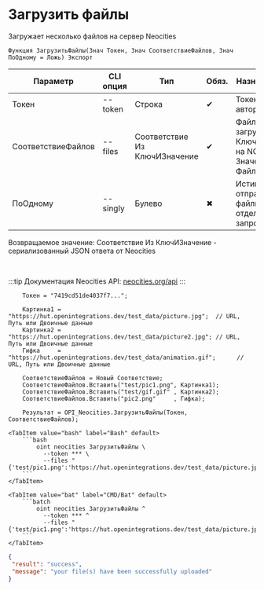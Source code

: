 ﻿---
sidebar_position: 2
description: Загрузить файлы и другие функции для работы с Neocities в Открытом пакете интеграций - бесплатной open-source библиотеке интеграций для 1С:Предприятие 8, OneScript и CLI
keywords: [1C, 1С, 1С:Предприятие, 1С:Предприятие 8.3, API, Интеграция, Сервисы, Обмен, OneScript, CLI, Neocities]
---


# Загрузить файлы
 Загружает несколько файлов на сервер Neocities



`Функция ЗагрузитьФайлы(Знач Токен, Знач СоответствиеФайлов, Знач ПоОдному = Ложь) Экспорт`

  | Параметр | CLI опция | Тип | Обяз. | Назначение |
  |-|-|-|-|-|
  | Токен | --token | Строка | &#x2714; | Токен авторизации |
  | СоответствиеФайлов | --files | Соответствие Из КлючИЗначение | &#x2714; | Файлы для загрузки: Ключ > путь на NC, Значение > Файл |
  | ПоОдному | --singly | Булево | &#x2716; | Истина > отправляет файлы отдельными запросами |

  
  Возвращаемое значение:   Соответствие Из КлючИЗначение - сериализованный JSON ответа от Neocities

<br/>

:::tip
Документация Neocities API: [neocities.org/api](https://neocities.org/api)
:::
<br/>



```bsl title="Пример использования для 1С:Предприятие/OneScript"
    Токен = "7419cd51de4037f7...";

    Картинка1 = "https://hut.openintegrations.dev/test_data/picture.jpg";  // URL, Путь или Двоичные данные
    Картинка2 = "https://hut.openintegrations.dev/test_data/picture2.jpg"; // URL, Путь или Двоичные данные
    Гифка     = "https://hut.openintegrations.dev/test_data/animation.gif";      // URL, Путь или Двоичные данные

    СоответствиеФайлов = Новый Соответствие;
    СоответствиеФайлов.Вставить("test/pic1.png", Картинка1);
    СоответствиеФайлов.Вставить("test/gif.gif" , Картинка2);
    СоответствиеФайлов.Вставить("pic2.png"     , Гифка);

    Результат = OPI_Neocities.ЗагрузитьФайлы(Токен, СоответствиеФайлов);
```
    

 <Tabs>
  
    <TabItem value="bash" label="Bash" default>
        ```bash
            oint neocities ЗагрузитьФайлы \
              --token *** \
              --files "{'test/pic1.png':'https://hut.openintegrations.dev/test_data/picture.jpg','test/gif.gif':'https://hut.openintegrations.dev/test_data/picture2.jpg','pic2.png':'https://hut.openintegrations.dev/test_data/animation.gif'}"
        ```
    </TabItem>
  
    <TabItem value="bat" label="CMD/Bat" default>
        ```batch
            oint neocities ЗагрузитьФайлы ^
              --token *** ^
              --files "{'test/pic1.png':'https://hut.openintegrations.dev/test_data/picture.jpg','test/gif.gif':'https://hut.openintegrations.dev/test_data/picture2.jpg','pic2.png':'https://hut.openintegrations.dev/test_data/animation.gif'}"
        ```
    </TabItem>
</Tabs>


```json title="Результат"
{
 "result": "success",
 "message": "your file(s) have been successfully uploaded"
}
```
